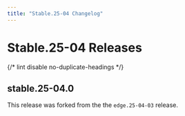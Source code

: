 ```yaml
---
title: "Stable.25-04 Changelog"
---
```



# Stable.25-04 Releases

{/* lint disable no-duplicate-headings */}

## stable.25-04.0

This release was forked from the the `edge.25-04-03` release.